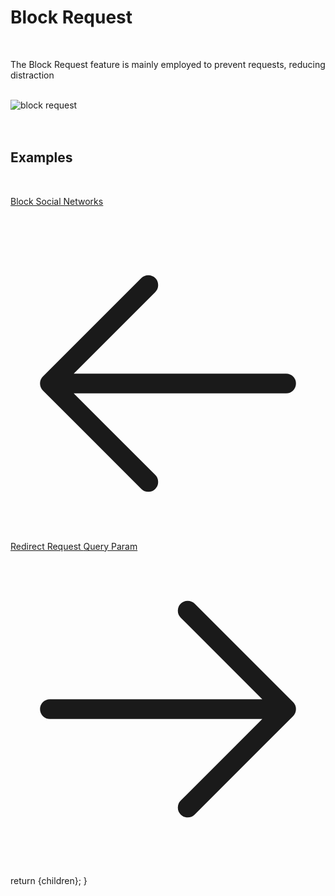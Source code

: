 
<h1 className="text-4xl border-b border-neutral-200/20 pb-2 text-neutral-300">Block Request</h1>

<br/>

The Block Request feature is mainly employed to prevent requests, reducing distraction

<br/>

<img className="w-full rounded" alt="block request" src="/assets/images/rules-image/block.png" />


<br/>

<SourceCondition />

<br/>
<br/>

<h2 className="text-2xl border-b border-neutral-200/20 pb-2 text-neutral-300">Examples</h2>

<br/>

<ins className="text-sky-500 hover:text-sky-400">[Block Social Networks](/app/template/block)</ins>

<br/>

<div className="flex justify-between mt-20 mb-10">
  <a
    className="flex items-center w-fit h-10 p-px px-3 py-2 space-x-2 text-sm no-underline transition duration-200 cursor-pointer text-slate-100 bg-sky-600 hover:bg-sky-400 font-semiboldtext-center ustify-center group hover:shadow-2xl shadow-zinc-900 rounded-2xl"
    href="/docs/redirect"
  >
    <svg xmlns="http://www.w3.org/2000/svg" fill="none" viewBox="0 0 24 24" stroke-width="1.5" stroke="currentColor" className="w-6 h-6">
      <path stroke-linecap="round" stroke-linejoin="round" d="M10.5 19.5L3 12m0 0l7.5-7.5M3 12h18" />
    </svg>
    Redirect Request
  </a>
  <a
    className="flex items-center w-fit h-10 p-px px-3 py-2 space-x-2 text-sm no-underline transition duration-200 cursor-pointer text-slate-100 bg-sky-600 hover:bg-sky-400 font-semiboldtext-center ustify-center group hover:shadow-2xl shadow-zinc-900 rounded-2xl"
    href="/docs/query-param"
  >
    Query Param
    <svg xmlns="http://www.w3.org/2000/svg" fill="none" viewBox="0 0 24 24" stroke-width="1.5" stroke="currentColor" className="w-6 h-6">
      <path stroke-linecap="round" stroke-linejoin="round" d="M13.5 4.5L21 12m0 0l-7.5 7.5M21 12H3" />
    </svg>
  </a>
</div>

  return <MdxLayout>{children}</MdxLayout>;
}
